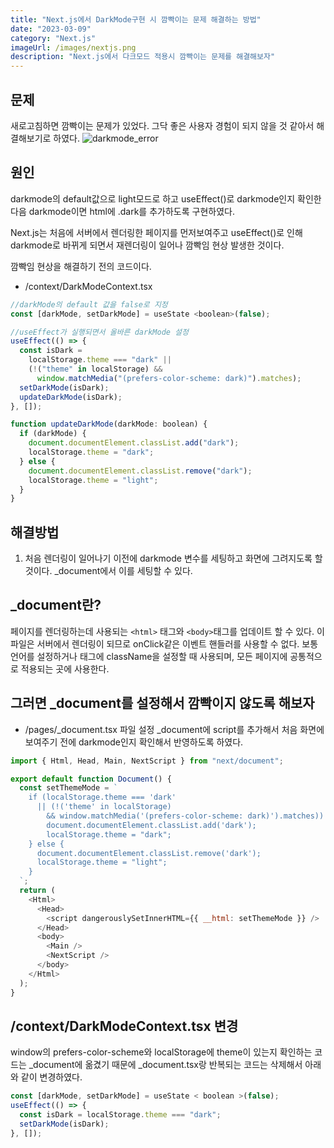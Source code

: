 ```yaml
---
title: "Next.js에서 DarkMode구현 시 깜빡이는 문제 해결하는 방법"
date: "2023-03-09"
category: "Next.js"
imageUrl: /images/nextjs.png
description: "Next.js에서 다크모드 적용시 깜빡이는 문제를 해결해보자"
---
```


## 문제

새로고침하면 깜빡이는 문제가 있었다. 그닥 좋은 사용자 경험이 되지 않을 것 같아서 해결해보기로 하였다.
![darkmode_error](/images/darkmode-error.gif)

## 원인

darkmode의 default값으로 light모드로 하고 useEffect()로 darkmode인지 확인한 다음 darkmode이면 html에 .dark를 추가하도록 구현하였다.

Next.js는 처음에 서버에서 렌더링한 페이지를 먼저보여주고 useEffect()로 인해 darkmode로 바뀌게 되면서 재렌더링이 일어나 깜빡임 현상 발생한 것이다.

깜빡임 현상을 해결하기 전의 코드이다.
-  /context/DarkModeContext.tsx  
```javascript
//darkMode의 default 값을 false로 지정
const [darkMode, setDarkMode] = useState <boolean>(false);

//useEffect가 실행되면서 올바른 darkMode 설정
useEffect(() => {
  const isDark =
    localStorage.theme === "dark" ||
    (!("theme" in localStorage) &&
      window.matchMedia("(prefers-color-scheme: dark)").matches);
  setDarkMode(isDark);
  updateDarkMode(isDark);
}, []);

function updateDarkMode(darkMode: boolean) {
  if (darkMode) {
    document.documentElement.classList.add("dark");
    localStorage.theme = "dark";
  } else {
    document.documentElement.classList.remove("dark");
    localStorage.theme = "light";
  }
}
```

## 해결방법
1. 처음 렌더링이 일어나기 이전에 darkmode 변수를 세팅하고 화면에 그려지도록 할것이다. \_document에서 이를 세팅할 수 있다.


## \_document란?

페이지를 렌더링하는데 사용되는 `<html>` 태그와 `<body>`태그를 업데이트 할 수 있다. 이 파일은 서버에서 렌더링이 되므로 onClick같은 이벤트 핸들러를 사용할 수 없다. 보통 언어를 설정하거나 태그에 className을 설정할 때 사용되며, 모든 페이지에 공통적으로 적용되는 곳에 사용한다.

## 그러면 \_document를 설정해서 깜빡이지 않도록 해보자

- /pages/\_document.tsx 파일 설정
  \_document에 script를 추가해서 처음 화면에 보여주기 전에 darkmode인지 확인해서 반영하도록 하였다.

```js
import { Html, Head, Main, NextScript } from "next/document";

export default function Document() {
  const setThemeMode = `
    if (localStorage.theme === 'dark'
      || (!('theme' in localStorage)
        && window.matchMedia('(prefers-color-scheme: dark)').matches)) {
        document.documentElement.classList.add('dark');
        localStorage.theme = "dark";
    } else {
      document.documentElement.classList.remove('dark');
      localStorage.theme = "light";
    }
  `;
  return (
    <Html>
      <Head>
        <script dangerouslySetInnerHTML={{ __html: setThemeMode }} />
      </Head>
      <body>
        <Main />
        <NextScript />
      </body>
    </Html>
  );
}
```

## /context/DarkModeContext.tsx 변경

window의 prefers-color-scheme와 localStorage에 theme이 있는지 확인하는 코드는 \_document에 옮겼기 때문에 \_document.tsx랑 반복되는 코드는 삭제해서 아래와 같이 변경하였다.

```js
const [darkMode, setDarkMode] = useState < boolean >(false);
useEffect(() => {
  const isDark = localStorage.theme === "dark";
  setDarkMode(isDark);
}, []);
```
